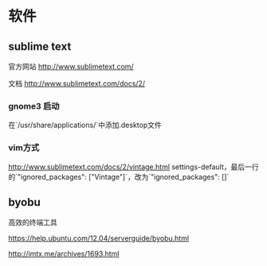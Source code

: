= 软件 =

== sublime text ==

官方网站 [[http://www.sublimetext.com/]]

文档 [[http://www.sublimetext.com/docs/2/]]

=== gnome3 启动 ===
在`/usr/share/applications/`中添加.desktop文件

=== vim方式 ===
[[http://www.sublimetext.com/docs/2/vintage.html]]
settings-default，最后一行的`"ignored_packages": ["Vintage"]`，改为`"ignored_packages": []`

== byobu ==
高效的终端工具

[[https://help.ubuntu.com/12.04/serverguide/byobu.html]]

[[http://imtx.me/archives/1693.html]]
